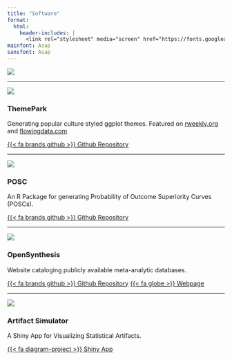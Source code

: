 ```yaml
---
title: "Software"
format:
  html:
    header-includes: |
      <link rel="stylesheet" media="screen" href="https://fonts.googleapis.com/css?family=Asap" type="text/css"/>
mainfont: Asap
sansfont: Asap
---
```


```{=html}
<a href="https://www.buymeacoffee.com/matthewbjane"><img src="https://img.buymeacoffee.com/button-api/?text=Buy me a coffee&emoji=☕&slug=matthewbjane&button_colour=ed5c9b&font_colour=ffffff&font_family=Arial&outline_colour=ffffff&coffee_colour=ffffff" /></a>
```

<hr>

::::: {layout="[ 25, 80 ]"}
::: {#first-column}
![](themeparklogo.png)
:::

::: {#second-column}
### ThemePark

Generating popular culture styled ggplot themes. Featured on [rweekly.org](https://rweekly.org/2023-W32.html) and [flowingdata.com](https://flowingdata.com/2023/07/28/barbie-and-oppenheimer-themes-for-charts-in-r/)

[{{< fa brands github >}} Github Repository](https://github.com/MatthewBJane/theme_park){.btn .btn-primary .btn-sm role="button" data-toggle="data" title="Data File"}
:::
:::::

<hr>

::::: {layout="[ 25, 80 ]"}
<div>

![](posclogo.png)

</div>

<div>

### POSC

An R Package for generating Probability of Outcome Superiority Curves (POSCs).

[{{< fa brands github >}} Github Repository](https://github.com/MatthewBJane/posc){.btn .btn-primary .btn-sm role="button" data-toggle="data" title="Data File"}

</div>
:::::

<hr>

::::: {layout="[ 25, 80 ]"}
<div>

![](opensynthesislogo.png)

</div>

<div>

### OpenSynthesis

Website cataloging publicly available meta-analytic databases.

[{{< fa brands github >}} Github Repository](https://github.com/MatthewBJane/opensynthesis){.btn .btn-primary .btn-sm role="button" data-toggle="data" title="Data File"} [{{< fa globe >}} Webpage](https://matthewbjane.com/opensynthesis/){.btn .btn-primary .btn-sm role="button" data-toggle="data" title="Data File"}

</div>
:::::

<hr>

::::: {layout="[ 25, 80 ]"}
<div>

![](artifactsimulatorlogo.png)

</div>

<div>

### Artifact Simulator

A Shiny App for Visualizing Statistical Artifacts.

[{{< fa diagram-project >}} Shiny App](matthewbjane.shinyapps.io/effect_size_artifact_bias){.btn .btn-primary .btn-sm role="button" data-toggle="data" title="Data File"}

</div>
:::::


```{=html}
<script data-name="BMC-Widget" data-cfasync="false" src="https://cdnjs.buymeacoffee.com/1.0.0/widget.prod.min.js" data-id="matthewbjane" data-description="Support me on Buy me a coffee!" data-message="" data-color="#ED5C9B" data-position="Right" data-x_margin="18" data-y_margin="18"></script>
```
